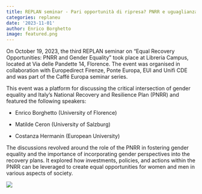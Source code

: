 ```yaml
---
title: REPLAN seminar - Pari opportunità di ripresa? PNRR e uguaglianza di genere
categories: replaneu
date: '2023-11-01'
author: Enrico Borghetto
image: featured.png
---
```


On October 19, 2023, the third REPLAN seminar on "Equal Recovery Opportunities: PNRR and Gender Equality" took place at Libreria Campus, located at Via delle Pandette 14, Florence. The event was organised in collaboration with Europedirect Firenze, Ponte Europa, EUI and Unifi CDE and was part of the Caffé Europa seminar series.

This event was a platform for discussing the critical intersection of gender equality and Italy's National Recovery and Resilience Plan (PNRR) and featured the following speakers:

-   Enrico Borghetto (University of Florence)

-   Matilde Ceron (University of Salzburg)

-   Costanza Hermanin (European University)

The discussions revolved around the role of the PNRR in fostering gender equality and the importance of incorporating gender perspectives into the recovery plans. It explored how investments, policies, and actions within the PNRR can be leveraged to create equal opportunities for women and men in various aspects of society.

![](images/7c688df2-e5d3-4969-a08b-c5bd4d0fddfd.jpeg)
